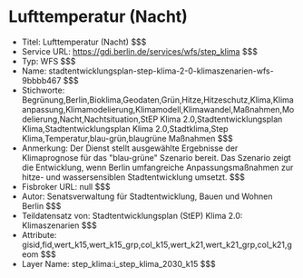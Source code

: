 # Lufttemperatur (Nacht)
- Titel: Lufttemperatur (Nacht) $$$
- Service URL: https://gdi.berlin.de/services/wfs/step_klima $$$
- Typ: WFS $$$
- Name: stadtentwicklungsplan-step-klima-2-0-klimaszenarien-wfs-9bbbb467 $$$
- Stichworte: Begrünung,Berlin,Bioklima,Geodaten,Grün,Hitze,Hitzeschutz,Klima,Klimaanpassung,Klimamodelierung,Klimamodell,Klimawandel,Maßnahmen,Modelierung,Nacht,Nachtsituation,StEP Klima 2.0,Stadtentwicklungsplan Klima,Stadtentwicklungsplan Klima 2.0,Stadtklima,Step Klima,Temperatur,blau-grün,blaugrüne Maßnahmen $$$
- Anmerkung: Der Dienst stellt ausgewählte Ergebnisse der Klimaprognose für das "blau-grüne" Szenario bereit. Das Szenario zeigt die Entwicklung, wenn Berlin umfangreiche Anpassungsmaßnahmen zur hitze- und wassersensiblen Stadtentwicklung umsetzt. $$$
- Fisbroker URL: null $$$
- Autor: Senatsverwaltung für Stadtentwicklung, Bauen und Wohnen Berlin $$$
- Teildatensatz von: Stadtentwicklungsplan (StEP) Klima 2.0: Klimaszenarien $$$
- Attribute: gisid,fid,wert_k15,wert_k15_grp,col_k15,wert_k21,wert_k21_grp,col_k21,geom $$$
- Layer Name: step_klima:i_step_klima_2030_k15 $$$
